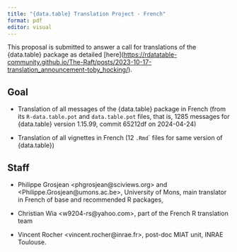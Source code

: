 ```yaml
---
title: "{data.table} Translation Project - French"
format: pdf
editor: visual
---
```


This proposal is submitted to answer a call for translations of the {data.table} package as detailed \[here\](<https://rdatatable-community.github.io/The-Raft/posts/2023-10-17-translation_announcement-toby_hocking/>).

## Goal

-   Translation of all messages of the {data.table} package in French (from its `R-data.table.pot` and `data.table.pot` files, that is, 1285 messages for {data.table} version 1.15.99, commit 65212df on 2024-04-24)

-   Translation of all vignettes in French (12 `.Rmd`\` files for same version of {data.table})

## Staff

-   Philippe Grosjean \<phgrosjean\@sciviews.org\> and \<Philippe.Grosjean\@umons.ac.be\>, University of Mons, main translator in French of base and recommended R packages,

-   Christian Wia \<w9204-rs\@yahoo.com\>, part of the French R translation team

-   Vincent Rocher \<vincent.rocher\@inrae.fr\>, post-doc MIAT unit, INRAE Toulouse.
